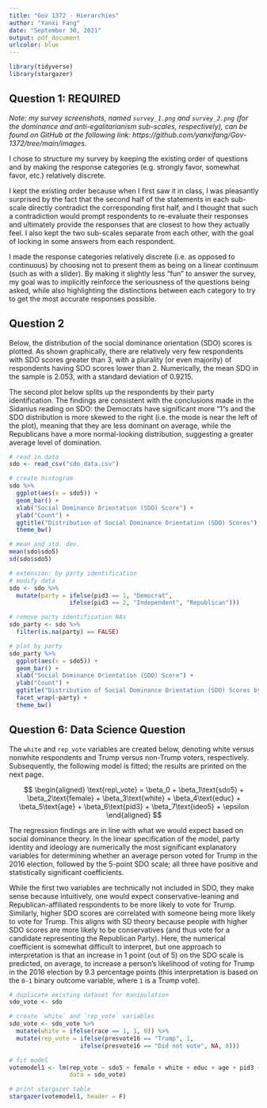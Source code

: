 ---
title: "Gov 1372 - Hierarchies"
author: "Yanxi Fang"
date: "September 30, 2021"
output: pdf_document
urlcolor: blue
---

```{r, message = F, warning = F}
library(tidyverse)
library(stargazer)
```

## Question 1: REQUIRED

*Note: my survey screenshots, named `survey_1.png` and `survey_2.png` (for the dominance and anti-egalitarianism sub-scales, respectively), can be found on GitHub at the following link: https://github.com/yanxifang/Gov-1372/tree/main/images.*

I chose to structure my survey by keeping the existing order of questions and by making the response categories (e.g. strongly favor, somewhat favor, etc.) relatively discrete.

I kept the existing order because when I first saw it in class, I was pleasantly surprised by the fact that the second half of the statements in each sub-scale directly contradict the corresponding first half, and I thought that such a contradiction would prompt respondents to re-evaluate their responses and ultimately provide the responses that are closest to how they actually feel. I also kept the two sub-scales separate from each other, with the goal of locking in some answers from each respondent.

I made the response categories relatively discrete (i.e. as opposed to continuous) by choosing not to present them as being on a linear continuum (such as with a slider). By making it slightly less "fun" to answer the survey, my goal was to implicitly reinforce the seriousness of the questions being asked, while also highlighting the distinctions between each category to try to get the most accurate responses possible.

\newpage

## Question 2

Below, the distribution of the social dominance orientation (SDO) scores is plotted. As shown graphically, there are relatively very few respondents with SDO scores greater than 3, with a plurality (or even majority) of respondents having SDO scores lower than 2. Numerically, the mean SDO in the sample is $2.053$, with a standard deviation of $0.9215$.

The second plot below splits up the respondents by their party identification. The findings are consistent with the conclusions made in the Sidanius reading on SDO: the Democrats have significant more "1"s and the SDO distribution is more skewed to the right (i.e. the mode is near the left of the plot), meaning that they are less dominant on average, while the Republicans have a more normal-looking distribution, suggesting a greater average level of domination. 

```{r, message = F}
# read in data
sdo <- read_csv("sdo_data.csv")

# create histogram
sdo %>%
  ggplot(aes(x = sdo5)) +
  geom_bar() +
  xlab("Social Dominance Orientation (SDO) Score") +
  ylab("Count") +
  ggtitle("Distribution of Social Dominance Orientation (SDO) Scores") +
  theme_bw()

# mean and std. dev.
mean(sdo$sdo5)
sd(sdo$sdo5)

# extension: by party identification
# modify data
sdo <- sdo %>%
  mutate(party = ifelse(pid3 == 1, "Democrat",
                 ifelse(pid3 == 2, "Independent", "Republican")))

# remove party identification NAs
sdo_party <- sdo %>%
  filter(is.na(party) == FALSE)

# plot by party
sdo_party %>%
  ggplot(aes(x = sdo5)) +
  geom_bar() +
  xlab("Social Dominance Orientation (SDO) Score") +
  ylab("Count") +
  ggtitle("Distribution of Social Dominance Orientation (SDO) Scores by Party") +
  facet_wrap(~party) +
  theme_bw()
```

\newpage

## Question 6: Data Science Question

The `white` and `rep_vote` variables are created below, denoting white versus nonwhite respondents and Trump versus non-Trump voters, respectively. Subsequently, the following model is fitted; the results are printed on the next page.

$$
\begin{aligned}
\text{rep\_vote} = \beta_0 + \beta_1\text{sdo5} + \beta_2\text{female} + \beta_3\text{white} + \beta_4\text{educ} +  \beta_5\text{age} + \beta_6\text{pid3} + \beta_7\text{ideo5} + \epsilon
\end{aligned}
$$

The regression findings are in line with what we would expect based on social dominance theory. In the linear specification of the model, party identity and ideology are numerically the most significant explanatory variables for determining whether an average person voted for Trump in the 2016 election, followed by the 5-point SDO scale; all three have positive and statistically significant coefficients. 

While the first two variables are technically not included in SDO, they make sense because intuitively, one would expect conservative-leaning and Republican-affiliated respondents to be more likely to vote for Trump. Similarly, higher SDO scores are correlated with someone being more likely to vote for Trump. This aligns with SD theory because people with higher SDO scores are more likely to be conservatives (and thus vote for a candidate representing the Republican Party). Here, the numerical coefficient is somewhat difficult to interpret, but one approach to interpretation is that an increase in 1 point (out of 5) on the SDO scale is predicted, on average, to increase a person's likelihood of voting for Trump in the 2016 election by 9.3 percentage points (this interpretation is based on the `0-1` binary outcome variable, where `1` is a Trump vote). 

```{r}
# duplicate existing dataset for manipulation
sdo_vote <- sdo

# create `white` and `rep_vote` variables
sdo_vote <- sdo_vote %>%
  mutate(white = ifelse(race == 1, 1, 0)) %>%
  mutate(rep_vote = ifelse(presvote16 == "Trump", 1,
                    ifelse(presvote16 == "Did not vote", NA, 0)))

# fit model
votemodel1 <- lm(rep_vote ~ sdo5 + female + white + educ + age + pid3 + ideo5,
                 data = sdo_vote)
```

```{r, results = 'asis'}
# print stargazer table
stargazer(votemodel1, header = F)
```